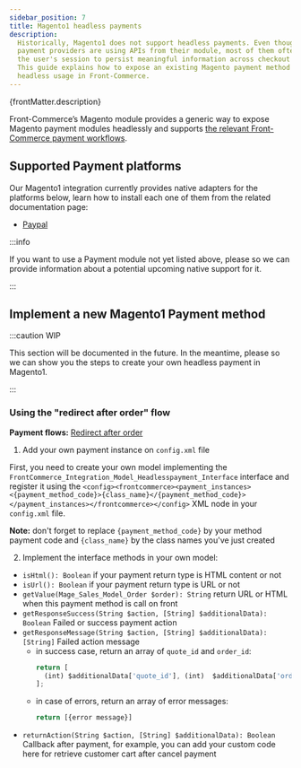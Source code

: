 ```yaml
---
sidebar_position: 7
title: Magento1 headless payments
description:
  Historically, Magento1 does not support headless payments. Even though some
  payment providers are using APIs from their module, most of them often rely on
  the user's session to persist meaningful information across checkout steps.
  This guide explains how to expose an existing Magento payment method for
  headless usage in Front-Commerce.
---
```


<p>{frontMatter.description}</p>


Front-Commerce’s Magento module provides a generic way to expose Magento payment
modules headlessly and supports
[the relevant Front-Commerce payment workflows](/docs/advanced/payments/payment-workflows).

## Supported Payment platforms

Our Magento1 integration currently provides native adapters for the platforms
below, learn how to install each one of them from the related documentation
page:

- [Paypal](/docs/advanced/payments/paypal#Magento1-module)

:::info

If you want to use a Payment module not yet listed above, please <ContactLink />
so we can provide information about a potential upcoming native support for it.

:::

## Implement a new Magento1 Payment method

:::caution WIP

<span>
  This section will be documented in the future. In the meantime, please
  <ContactLink /> so we can show you the steps to create your own headless payment
  in Magento1.
</span>

:::

### Using the "redirect after order" flow

**Payment flows:**
[Redirect after order](/docs/advanced/payments/payment-workflows#Redirect-After-Order)

1. Add your own payment instance on `config.xml` file

First, you need to create your own model implementing the
`FrontCommerce_Integration_Model_Headlesspayment_Interface` interface and
register it using the
`<config><frontcommerce><payment_instances><{payment_method_code}>{class_name}</{payment_method_code}></payment_instances></frontcommerce></config>`
XML node in your `config.xml` file.

**Note:** don't forget to replace `{payment_method_code}` by your method payment
code and `{class_name}` by the class names you've just created

2. Implement the interface methods in your own model:

- `isHtml(): Boolean` if your payment return type is HTML content or not
- `isUrl(): Boolean` if your payment return type is URL or not
- `getValue(Mage_Sales_Model_Order $order): String` return URL or HTML when this
  payment method is call on front
- `getResponseSuccess(String $action, [String] $additionalData): Boolean` Failed
  or success payment action
- `getResponseMessage(String $action, [String] $additionalData): [String]`
  Failed action message
  - in success case, return an array of `quote_id` and `order_id`:
    ```js
    return [
      (int) $additionalData['quote_id'], (int)  $additionalData['order_id']
    ];
    ```
  - in case of errors, return an array of error messages:
    ```js
    return [{error message}]
    ```
- `returnAction(String $action, [String] $additionalData): Boolean` Callback
  after payment, for example, you can add your custom code here for retrieve
  customer cart after cancel payment
